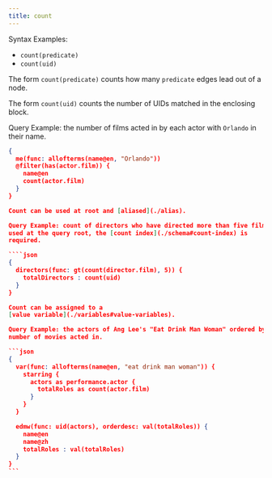```yaml
---
title: count
---
```


Syntax Examples:

- `count(predicate)`
- `count(uid)`

The form `count(predicate)` counts how many `predicate` edges lead out of a
node.

The form `count(uid)` counts the number of UIDs matched in the enclosing block.

Query Example: the number of films acted in by each actor with `Orlando` in
their name.

`````json
{
  me(func: allofterms(name@en, "Orlando"))
  @filter(has(actor.film)) {
    name@en
    count(actor.film)
  }
}

Count can be used at root and [aliased](./alias).

Query Example: count of directors who have directed more than five films. When
used at the query root, the [count index](./schema#count-index) is
required.

````json
{
  directors(func: gt(count(director.film), 5)) {
    totalDirectors : count(uid)
  }
}

Count can be assigned to a
[value variable](./variables#value-variables).

Query Example: the actors of Ang Lee's "Eat Drink Man Woman" ordered by the
number of movies acted in.

```json
{
  var(func: allofterms(name@en, "eat drink man woman")) {
    starring {
      actors as performance.actor {
        totalRoles as count(actor.film)
      }
    }
  }

  edmw(func: uid(actors), orderdesc: val(totalRoles)) {
    name@en
    name@zh
    totalRoles : val(totalRoles)
  }
}
```
`````
